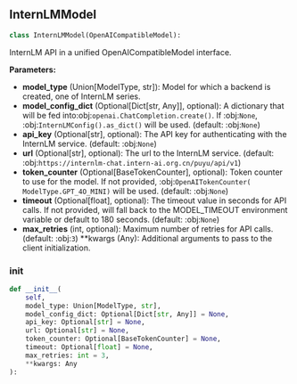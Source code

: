<a id="camel.models.internlm_model"></a>

<a id="camel.models.internlm_model.InternLMModel"></a>

## InternLMModel

```python
class InternLMModel(OpenAICompatibleModel):
```

InternLM API in a unified OpenAICompatibleModel interface.

**Parameters:**

- **model_type** (Union[ModelType, str]): Model for which a backend is created, one of InternLM series.
- **model_config_dict** (Optional[Dict[str, Any]], optional): A dictionary that will be fed into:obj:`openai.ChatCompletion.create()`. If :obj:`None`, :obj:`InternLMConfig().as_dict()` will be used. (default: :obj:`None`)
- **api_key** (Optional[str], optional): The API key for authenticating with the InternLM service. (default: :obj:`None`)
- **url** (Optional[str], optional): The url to the InternLM service. (default: :obj:`https://internlm-chat.intern-ai.org.cn/puyu/api/v1`)
- **token_counter** (Optional[BaseTokenCounter], optional): Token counter to use for the model. If not provided, :obj:`OpenAITokenCounter( ModelType.GPT_4O_MINI)` will be used. (default: :obj:`None`)
- **timeout** (Optional[float], optional): The timeout value in seconds for API calls. If not provided, will fall back to the MODEL_TIMEOUT environment variable or default to 180 seconds. (default: :obj:`None`)
- **max_retries** (int, optional): Maximum number of retries for API calls. (default: :obj:`3`) **kwargs (Any): Additional arguments to pass to the client initialization.

<a id="camel.models.internlm_model.InternLMModel.__init__"></a>

### __init__

```python
def __init__(
    self,
    model_type: Union[ModelType, str],
    model_config_dict: Optional[Dict[str, Any]] = None,
    api_key: Optional[str] = None,
    url: Optional[str] = None,
    token_counter: Optional[BaseTokenCounter] = None,
    timeout: Optional[float] = None,
    max_retries: int = 3,
    **kwargs: Any
):
```
